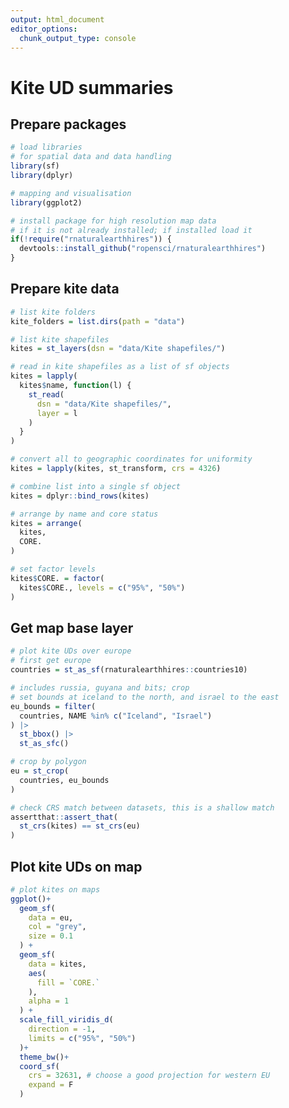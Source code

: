 ```yaml
---
output: html_document
editor_options: 
  chunk_output_type: console
---
```


# Kite UD summaries

## Prepare packages

```r
# load libraries
# for spatial data and data handling
library(sf)
library(dplyr)

# mapping and visualisation
library(ggplot2)
```

```r
# install package for high resolution map data
# if it is not already installed; if installed load it
if(!require("rnaturalearthhires")) {
  devtools::install_github("ropensci/rnaturalearthhires")
}
```

## Prepare kite data

```r
# list kite folders
kite_folders = list.dirs(path = "data")
```


```r
# list kite shapefiles
kites = st_layers(dsn = "data/Kite shapefiles/")

# read in kite shapefiles as a list of sf objects
kites = lapply(
  kites$name, function(l) {
    st_read(
      dsn = "data/Kite shapefiles/",
      layer = l
    )
  }
)

# convert all to geographic coordinates for uniformity
kites = lapply(kites, st_transform, crs = 4326)

# combine list into a single sf object
kites = dplyr::bind_rows(kites)

# arrange by name and core status
kites = arrange(
  kites,
  CORE.
)

# set factor levels
kites$CORE. = factor(
  kites$CORE., levels = c("95%", "50%")
)
```

## Get map base layer

```r
# plot kite UDs over europe
# first get europe
countries = st_as_sf(rnaturalearthhires::countries10)

# includes russia, guyana and bits; crop
# set bounds at iceland to the north, and israel to the east
eu_bounds = filter(
  countries, NAME %in% c("Iceland", "Israel")
) |> 
  st_bbox() |> 
  st_as_sfc()

# crop by polygon
eu = st_crop(
  countries, eu_bounds
)

# check CRS match between datasets, this is a shallow match
assertthat::assert_that(
  st_crs(kites) == st_crs(eu)
)
```

## Plot kite UDs on map

```r
# plot kites on maps
ggplot()+
  geom_sf(
    data = eu,
    col = "grey",
    size = 0.1
  ) +
  geom_sf(
    data = kites,
    aes(
      fill = `CORE.`
    ),
    alpha = 1
  ) +
  scale_fill_viridis_d(
    direction = -1,
    limits = c("95%", "50%")
  )+
  theme_bw()+
  coord_sf(
    crs = 32631, # choose a good projection for western EU
    expand = F
  )
```
